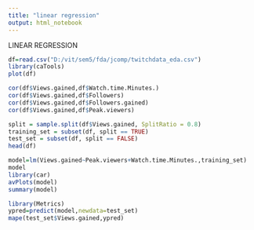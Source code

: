 ---
title: "linear regression"
output: html_notebook
---

LINEAR REGRESSION
```{r}
df=read.csv("D:/vit/sem5/fda/jcomp/twitchdata_eda.csv")
library(caTools)
plot(df)

```
```{r}
cor(df$Views.gained,df$Watch.time.Minutes.)
cor(df$Views.gained,df$Followers)
cor(df$Views.gained,df$Followers.gained)
cor(df$Views.gained,df$Peak.viewers)

```

```{r}
split = sample.split(df$Views.gained, SplitRatio = 0.8)
training_set = subset(df, split == TRUE)
test_set = subset(df, split == FALSE)
head(df)

```

```{r}
model=lm(Views.gained~Peak.viewers+Watch.time.Minutes.,training_set)
model
library(car)
avPlots(model)
summary(model)

```
```{r}
library(Metrics)
ypred=predict(model,newdata=test_set)
mape(test_set$Views.gained,ypred)
```

